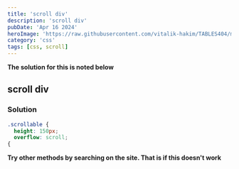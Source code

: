 ```yaml
---
title: 'scroll div'
description: 'scroll div'
pubDate: 'Apr 16 2024'
heroImage: 'https://raw.githubusercontent.com/vitalik-hakim/TABLES404/main/error_b/CSS.png'
category: 'css'
tags: [css, scroll]
---
```


**The solution for this is noted below**

## scroll div

### Solution

```css
.scrollable {
  height: 150px;
  overflow: scroll;
{
```

**Try other methods by searching on the site. That is if this doesn't work**
